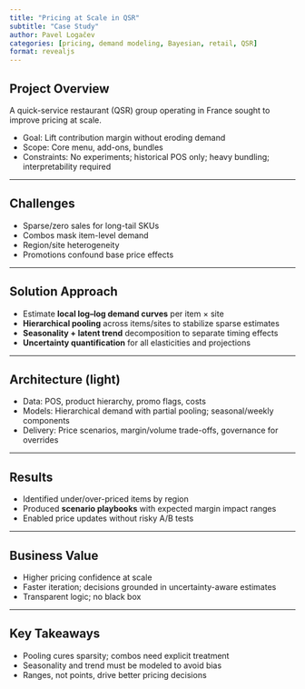```yaml
---
title: "Pricing at Scale in QSR"
subtitle: "Case Study"
author: Pavel Logačev
categories: [pricing, demand modeling, Bayesian, retail, QSR]
format: revealjs
---
```



## Project Overview
A quick-service restaurant (QSR) group operating in France sought to improve pricing at scale.

- Goal: Lift contribution margin without eroding demand
- Scope: Core menu, add-ons, bundles
- Constraints: No experiments; historical POS only; heavy bundling; interpretability required

---

## Challenges
- Sparse/zero sales for long-tail SKUs
- Combos mask item-level demand
- Region/site heterogeneity
- Promotions confound base price effects

---

## Solution Approach
- Estimate **local log–log demand curves** per item × site
- **Hierarchical pooling** across items/sites to stabilize sparse estimates
- **Seasonality + latent trend** decomposition to separate timing effects
- **Uncertainty quantification** for all elasticities and projections

---

## Architecture (light)
- Data: POS, product hierarchy, promo flags, costs
- Models: Hierarchical demand with partial pooling; seasonal/weekly components
- Delivery: Price scenarios, margin/volume trade-offs, governance for overrides

---

## Results
- Identified under/over-priced items by region
- Produced **scenario playbooks** with expected margin impact ranges
- Enabled price updates without risky A/B tests

---

## Business Value
- Higher pricing confidence at scale
- Faster iteration; decisions grounded in uncertainty-aware estimates
- Transparent logic; no black box

---

## Key Takeaways
- Pooling cures sparsity; combos need explicit treatment
- Seasonality and trend must be modeled to avoid bias
- Ranges, not points, drive better pricing decisions

